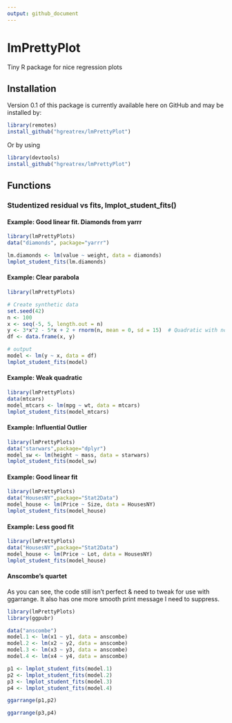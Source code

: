 ```yaml
---
output: github_document
---
```


# lmPrettyPlot
Tiny R package for nice regression plots

## Installation
Version 0.1 of this package is currently available here on GitHub and may be installed by:

```r
library(remotes)
install_github("hgreatrex/lmPrettyPlot")
```

Or by using

```r
library(devtools)
install_github("hgreatrex/lmPrettyPlot")
```

## Functions

### Studentized residual vs fits, lmplot_student_fits()



#### Example: Good linear fit. Diamonds from yarrr

```r
library(lmPrettyPlots)
data("diamonds", package="yarrr")

lm.diamonds <- lm(value ~ weight, data = diamonds)
lmplot_student_fits(lm.diamonds)
```


#### Example: Clear parabola

```r
library(lmPrettyPlots)

# Create synthetic data
set.seed(42)
n <- 100
x <- seq(-5, 5, length.out = n)
y <- 3*x^2 - 5*x + 2 + rnorm(n, mean = 0, sd = 15)  # Quadratic with noise
df <- data.frame(x, y)

# output
model <- lm(y ~ x, data = df)
lmplot_student_fits(model)
```


#### Example: Weak quadratic

```r
library(lmPrettyPlots)
data(mtcars)
model_mtcars <- lm(mpg ~ wt, data = mtcars)
lmplot_student_fits(model_mtcars)
```

#### Example: Influential Outlier

```r
library(lmPrettyPlots)
data("starwars",package="dplyr")
model_sw <- lm(height ~ mass, data = starwars)
lmplot_student_fits(model_sw)
```


#### Example: Good linear fit

```r
library(lmPrettyPlots)
data("HousesNY",package="Stat2Data")
model_house <- lm(Price ~ Size, data = HousesNY)
lmplot_student_fits(model_house)
```



#### Example: Less good fit

```r
library(lmPrettyPlots)
data("HousesNY",package="Stat2Data")
model_house <- lm(Price ~ Lot, data = HousesNY)
lmplot_student_fits(model_house)
```



#### Anscombe's quartet

As you can see, the code still isn't perfect & need to tweak for use with ggarrange.  It also has one more smooth print message I need to suppress.

```r
library(lmPrettyPlots)
library(ggpubr)

data("anscombe")
model.1 <- lm(x1 ~ y1, data = anscombe)
model.2 <- lm(x2 ~ y2, data = anscombe)
model.3 <- lm(x3 ~ y3, data = anscombe)
model.4 <- lm(x4 ~ y4, data = anscombe)

p1 <- lmplot_student_fits(model.1)
p2 <- lmplot_student_fits(model.2)
p3 <- lmplot_student_fits(model.3)
p4 <- lmplot_student_fits(model.4)

ggarrange(p1,p2)

```

```r
ggarrange(p3,p4)
```

